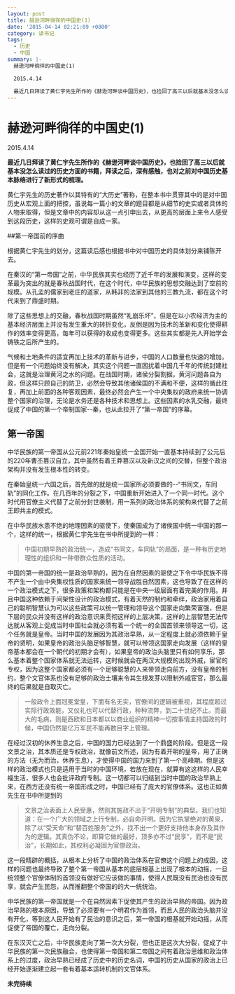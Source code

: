 ```yaml
---
layout: post
title: 赫逊河畔徜徉的中国史(1)
date: '2015-04-14 02:21:09 +0800'
category: 读书记
tags:
  - 历史
  - 中国
summary: |-
  赫逊河畔徜徉的中国史(1)

  2015.4.14

  最近几日拜读了黄仁宇先生所作的《赫逊河畔谈中国历史》，也捡回了高三以后就基本没怎么读过的历史方面的书籍，拜读之后，深有感触，也对之前对中国历史基本脉...
---
```


# 赫逊河畔徜徉的中国史(1)

2015.4.14

**最近几日拜读了黄仁宇先生所作的《赫逊河畔谈中国历史》，也捡回了高三以后就基本没怎么读过的历史方面的书籍，拜读之后，深有感触，也对之前对中国历史基本脉络进行了新形式的梳理。**

黄仁宇先生的历史著作以其特有的“大历史”著称，在整本书中贯穿其中的是对中国历史从宏观上面的把控，虽说每一篇小的文章的题目都是从细节的史实或者具体的人物来取得，但是文章中的内容却从这一点引申出去，从更高的层面上来令人感受到这段历史，这样的史观可谓是自成一家。

##第一帝国前的序曲

根据黄仁宇先生的划分，这篇读后感也根据书中对中国历史的具体划分来铺陈开去。

在秦汉的“第一帝国”之前，中华民族其实也经历了近千年的发展和演变，这样的变革最为突出的就是春秋战国时代，在这个时代，中华民族的思想交融达到了空前的规模。从孔孟的儒家到老庄的道家，从韩非的法家到其他的三教九流，都在这个时代来到了鼎盛时期。

除了这些思想上的交融，春秋战国时期虽然“礼崩乐坏”，但是在以小农经济为主的基本经济层面上并没有发生重大的转折变化，反倒是因为技术的革新和变化使得耕作的效率变得更高，每年可以获得的收成也变得更多。这些其实都是先人开始学会铸铁之后所产生的。

气候和土地条件的适宜再加上技术的革新与进步，中国的人口数量也快速的增加。但是有一个问题始终没有解决，其实这个问题一直困扰着中国几千年的传统封建社会，这就是治理黄河之水的问题。在战国时期，诸侯分裂割据，黄河问题各自为政，但这样只顾自己的防卫，必然会导致其他诸侯国的不满和不便，这样的循此往复，再加上前面的各种客观因素，最终必然会产生一个中央集权的政府来统一协调整个国家的治理，无论是水务还是各种技术和思想上。这些因素的水乳交融，最终促成了中国的第一个帝制国家--秦，也从此拉开了“第一帝国”的序幕。

## 第一帝国

中华民族的第一帝国从公元前221年秦始皇统一全国开始一直基本持续到了公元后的220年曹丕篡汉自立，其中虽然有着王莽篡汉以及新汉之间的交替，但整个政治架构并没有发生根本性的转变。

在秦始皇统一六国之后，首先做的就是统一国家所必须要做的--“书同文，车同轨”的同化工作。在几百年的分裂之下，中国重新开始进入了一个同一时代。这个时代用官僚主义代替了之前分封世袭制，用一系列的政治体系的架构来代替了之前王即共主的模式。

在中华民族水患不绝的地理因素的驱使下，使秦国成为了诸侯国中统一中国的那一个，这样的统一，根据黄仁宇先生在书中所提到的一样：
>中国初期早熟的政治统一，造成“书同文，车同轨”的局面，是一种有历史地理性的组织和一种带群众性质的活动。

中国的第一帝国的统一是政治早熟的，因为在自然因素的驱使之下令中华民族不得不产生一个由中央集权性质的国家来统一领导战胜自然因素，这也导致了在这样的一个政治模式之下，很多政策和架构都只能是在中央一级层面有着完美的作用。并且中国这种依赖于间架性设计的政治模式，有着天然的制约和牵绊，政治家用着自己的聪明智慧认为可以这些政策可以统一管理和领导这个国家走向繁荣富强，但是下层的民众并没有这样的政治意识来贯彻这样的上层决策，这样的上层智慧无法传达就从客观上促成当时中国社会就必须有着一个统一的全国首领来领导这一切，这个任务就是皇帝。当时中国的发展因为其政治早熟，从一定程度上就必须依赖于皇帝的贤明，如果皇帝的政治头脑足够智慧，就可以带领这国家走向发展（这样的皇帝基本都会在一个朝代的初期才会有），如果皇帝的政治头脑里只有如何享乐，那么基本着整个国家体系就无法运转，这时候就会在两汉大规模的出现外戚，宦官的专权，因为这整个国家都必须有一个足够聪慧的人来带领走向前方，没有皇帝的制约，整个文官体系也没有足够的政治土壤来令其生根发芽以限制外戚宦官，那么最终的后果就是自取灭亡。

> 一般政令上面冠冕堂皇，下面有名无实，官僚间的逻辑被重视，其程度超过实际行政效能，又仪礼也可以代替行政，种种流弊，到二十世纪不止。而最大的毛病，则是西欧和日本都以以商业组织的精神一切按事情主持国政的时候，中国仍然是亿万军民不能再数目字上管理。  

在经过汉初的休养生息之后，中国的国力已经达到了一个鼎盛的阶段。但是这一段文景之治，其本质还是专权政治，就像前文所述，因为有着开明的皇帝，用了正确的方法（无为而治，休养生息），才使得中国的国力来到了第一个高峰期。但是这样的政治模式也只是适用于当时的中国环境，若放在现在，就算有这这样的人民幸福生活，很多人也会批评政府专制。这一切都可以归结到当时中国的政治早熟上来，在西方还没有统一帝国形成之时，中国已经有了庞大的官僚体系。这也正如黄先生在书中所提到的

>文景之治表面上人民受惠，然则其施政不出于“开明专制”的典型。我们也知道：在一个广大的领域之上行专制，必自命开明。因为它执掌绝对的黄泉，除了以“受天命”和“替百姓服务”之外，找不出一个更好支持他本身存及其作为的逻辑。其真伪不论，即算它做的最好，顶多亦不过“民享”，而不是“民治”，长期如此，其权利必凝固为官僚政治。

这一段精辟的概括，从根本上分析了中国的政治体系在官僚这个问题上的成因，这样的问题也最终导致了整个第一帝国从基本的底层根基上出现了根本的动摇，一旦统领整个官僚体制的首领没有做好它应该做的事情，使得人民既没有民治也没有民享，就会产生民怨，从而推翻整个帝国的的大一统统治。

中华民族的第一帝国就是一个在自然因素下促使其产生的政治早熟的帝国。因为政治早熟的根本原因，导致了必须要有一个明君作为首领，而且人民的政治头脑并没有开化，等到这人民开始有了民治的意识之后，第一帝国的根基就开始动摇，从而促使了帝国的覆亡，走向分裂。

在东汉灭亡之后，中华民族走向了第一次大分裂，但也正是这次大分裂，促成了中华民族的第一次民族融合，也使得第一帝国和第二帝国之间有着政治思维和政治体系上的过度，政治早熟已经成了历史中的历史名词，中国的历史从国家的政治上已经开始逐渐建立起一套有着基本运转机制的文官体系。



 **未完待续**
